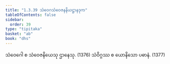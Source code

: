 ```yaml
---
title: "1.3.39 သံဝေဂသံဝေဇနနိယဋ္ဌာနဒုက"
tableOfContents: false
sidebar:
  order: 39
type: "tipitaka"
basket: "ab"
book: "dhs"
---
```



<DynamicBreadcrumb />

<Division number="161" book="dhs" e="ch" v="29" p="44">

<Paragraph number="358" book="dhs">
သံဝေဂေါ စ သံဝေဇနိယေသု ဌာနေသု. (<Emphasis>1376</Emphasis>)
</Paragraph>

<Paragraph number="359" book="dhs">
သံဝိဂ္ဂဿ စ ယောနိသော ပဓာနံ. (<Emphasis>1377</Emphasis>)
</Paragraph>
</Division>